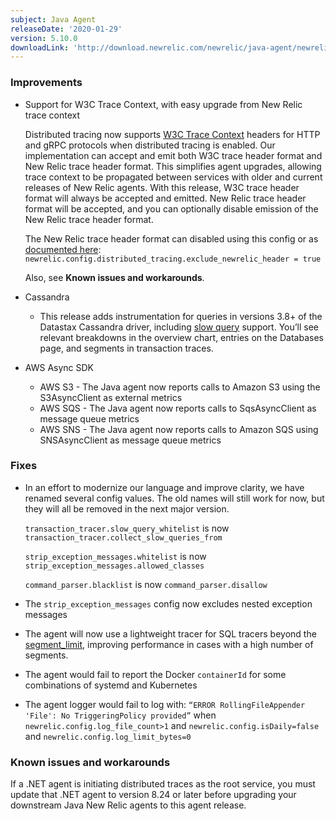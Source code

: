 ```yaml
---
subject: Java Agent
releaseDate: '2020-01-29'
version: 5.10.0
downloadLink: 'http://download.newrelic.com/newrelic/java-agent/newrelic-agent/5.10.0/'
---
```


### Improvements

* Support for W3C Trace Context, with easy upgrade from New Relic trace context

  Distributed tracing now supports [W3C Trace Context](https://docs.newrelic.com/docs/understand-dependencies/distributed-tracing/get-started/how-new-relic-distributed-tracing-works#headers) headers for HTTP and gRPC protocols when distributed tracing is enabled. Our implementation can accept and emit both W3C trace header format and New Relic trace header format. This simplifies agent upgrades, allowing trace context to be propagated between services with older and current releases of New Relic agents. With this release, W3C trace header format will always be accepted and emitted. New Relic trace header format will be accepted, and you can optionally disable emission of the New Relic trace header format.

  The New Relic trace header format can disabled using this config or as [documented here](https://docs.newrelic.com/docs/agents/java-agent/configuration/java-agent-configuration-config-file#dt-exclude_newrelic_header): `newrelic.config.distributed_tracing.exclude_newrelic_header = true`

  Also, see **Known issues and workarounds**.
* Cassandra

  * This release adds instrumentation for queries in versions 3.8+ of the Datastax Cassandra driver, including [slow query](https://docs.newrelic.com/docs/apm/applications-menu/monitoring/databases-slow-queries-page) support. You’ll see relevant breakdowns in the overview chart, entries on the Databases page, and segments in transaction traces.
* AWS Async SDK

  * AWS S3 - The Java agent now reports calls to Amazon S3 using the S3AsyncClient as external metrics
  * AWS SQS - The Java agent now reports calls to SqsAsyncClient as message queue metrics
  * AWS SNS - The Java agent now reports calls to Amazon SQS using SNSAsyncClient as message queue metrics

### Fixes

* In an effort to modernize our language and improve clarity, we have renamed several config values. The old names will still work for now, but they will all be removed in the next major version.

  `transaction_tracer.slow_query_whitelist` is now `transaction_tracer.collect_slow_queries_from`

  `strip_exception_messages.whitelist` is now `strip_exception_messages.allowed_classes`

  `command_parser.blacklist` is now `command_parser.disallow`
* The `strip_exception_messages` config now excludes nested exception messages
* The agent will now use a lightweight tracer for SQL tracers beyond the [segment_limit](https://docs.newrelic.com/docs/agents/java-agent/configuration/java-agent-configuration-config-file#cfg-tt-segment_limit), improving performance in cases with a high number of segments.
* The agent would fail to report the Docker `containerId` for some combinations of systemd and Kubernetes
* The agent logger would fail to log with: `“ERROR RollingFileAppender 'File': No TriggeringPolicy provided”` when `newrelic.config.log_file_count>1` and `newrelic.config.isDaily=false` and `newrelic.config.log_limit_bytes=0`

### Known issues and workarounds

If a .NET agent is initiating distributed traces as the root service, you must update that .NET agent to version 8.24 or later before upgrading your downstream Java New Relic agents to this agent release.
